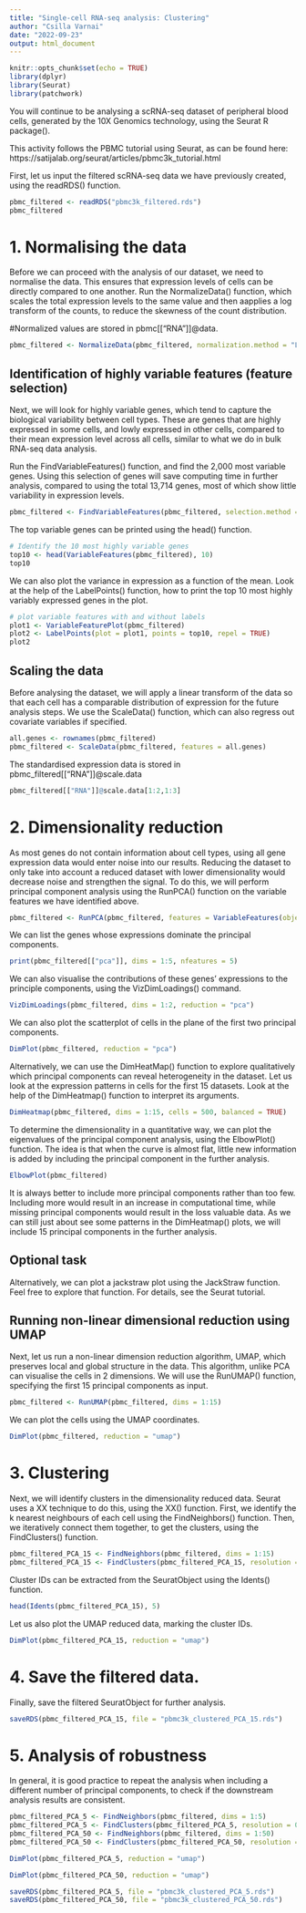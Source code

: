 ```yaml
---
title: "Single-cell RNA-seq analysis: Clustering"
author: "Csilla Varnai"
date: "2022-09-23"
output: html_document
---
```


```r
knitr::opts_chunk$set(echo = TRUE)
library(dplyr)
library(Seurat)
library(patchwork)
```


You will continue to be analysing a scRNA-seq dataset of peripheral blood cells,
generated by the 10X Genomics technology, using the Seurat R package().

This activity follows the PBMC tutorial using Seurat, as can be found here:
https://satijalab.org/seurat/articles/pbmc3k_tutorial.html

First, let us input the filtered scRNA-seq data we have previously created, using the readRDS() function.


```r
pbmc_filtered <- readRDS("pbmc3k_filtered.rds")
pbmc_filtered
```


# 1. Normalising the data

Before we can proceed with the analysis of our dataset, we need to normalise the data.  This ensures that expression levels of cells can be directly compared to one another.
Run the NormalizeData() function, which scales the total expression levels to the same value and then aapplies a log transform of the counts, to reduce the skewness of the count distribution.

#Normalized values are stored in pbmc[["RNA"]]@data.

```r
pbmc_filtered <- NormalizeData(pbmc_filtered, normalization.method = "LogNormalize", scale.factor = 10000)
```


## Identification of highly variable features (feature selection)

Next, we will look for highly variable genes, which tend to capture the biological variability between cell types.
These are genes that are highly expressed in some cells, and lowly expressed in other cells,
compared to their mean expression level across all cells, similar to what we do in bulk RNA-seq data analysis.

Run the FindVariableFeatures() function, and find the 2,000 most variable genes.
Using this selection of genes will save computing time in further analysis,
compared to using the total 13,714 genes, most of which show little variability in expression levels.

```r
pbmc_filtered <- FindVariableFeatures(pbmc_filtered, selection.method = "vst", nfeatures = 2000)
```

The top variable genes can be printed using the head() function.

```r
# Identify the 10 most highly variable genes
top10 <- head(VariableFeatures(pbmc_filtered), 10)
top10
```

We can also plot the variance in expression as a function of the mean.
Look at the help of the LabelPoints() function, how to print the top 10 most highly variably expressed genes in the plot.

```r
# plot variable features with and without labels
plot1 <- VariableFeaturePlot(pbmc_filtered)
plot2 <- LabelPoints(plot = plot1, points = top10, repel = TRUE)
plot2
```

## Scaling the data

Before analysing the dataset, we will apply a linear transform of the data so that each cell has a comparable distribution of expression for the future analysis steps.
We use the ScaleData() function, which can also regress out covariate variables if specified.

```r
all.genes <- rownames(pbmc_filtered)
pbmc_filtered <- ScaleData(pbmc_filtered, features = all.genes)
```

The standardised expression data is stored in pbmc_filtered[["RNA"]]@scale.data

```r
pbmc_filtered[["RNA"]]@scale.data[1:2,1:3]
```


# 2. Dimensionality reduction

As most genes do not contain information about cell types, using all gene expression data would enter noise into our results.  Reducing the dataset to only take into account a reduced dataset with lower dimensionality would decrease noise and strengthen the signal.
To do this, we will perform principal component analysis using the RunPCA() function
on the variable features we have identified above.

```r
pbmc_filtered <- RunPCA(pbmc_filtered, features = VariableFeatures(object = pbmc_filtered))
```

We can list the genes whose expressions dominate the principal components.

```r
print(pbmc_filtered[["pca"]], dims = 1:5, nfeatures = 5)
```

We can also visualise the contributions of these genes' expressions to the principle components, using the VizDimLoadings() command.

```r
VizDimLoadings(pbmc_filtered, dims = 1:2, reduction = "pca")
```

We can also plot the scatterplot of cells in the plane of the first two principal components.

```r
DimPlot(pbmc_filtered, reduction = "pca")
```

Alternatively, we can use the DimHeatMap() function to explore qualitatively
which principal components can reveal heterogeneity in the dataset.
Let us look at the expression patterns in cells for the first 15 datasets.
Look at the help of the DimHeatmap() function to interpret its arguments.

```r
DimHeatmap(pbmc_filtered, dims = 1:15, cells = 500, balanced = TRUE)
```


To determine the dimensionality in a quantitative way, we can plot the eigenvalues of the principal component analysis, using the ElbowPlot() function.  The idea is that when the curve is almost flat, little new information is added by including the principal component in the further analysis.


```r
ElbowPlot(pbmc_filtered)
```


It is always better to include more principal components rather than too few.
Including more would result in an increase in computational time, while missing principal components would result in the loss valuable data.
As we can still just about see some patterns in the DimHeatmap() plots, we will include 15 principal components in the further analysis.

## Optional task

Alternatively, we can plot a jackstraw plot using the JackStraw function.
Feel free to explore that function.  For details, see the Seurat tutorial.


## Running non-linear dimensional reduction using UMAP

Next, let us run a non-linear dimension reduction algorithm, UMAP, which preserves local and global structure in the data.  This algorithm, unlike PCA can visualise the cells in 2 dimensions.  We will use the RunUMAP() function, specifying the first 15 principal components as input.

```r
pbmc_filtered <- RunUMAP(pbmc_filtered, dims = 1:15)
```

We can plot the cells using the UMAP coordinates.

```r
DimPlot(pbmc_filtered, reduction = "umap")
```


# 3. Clustering

Next, we will identify clusters in the dimensionality reduced data.
Seurat uses a XX technique to do this, using the XX() function.  First, we identify the k nearest neighbours of each cell using the FindNeighbors() function.  Then, we iteratively connect them together, to get the clusters, using the FindClusters() function.

```r
pbmc_filtered_PCA_15 <- FindNeighbors(pbmc_filtered, dims = 1:15)
pbmc_filtered_PCA_15 <- FindClusters(pbmc_filtered_PCA_15, resolution = 0.5)
```

Cluster IDs can be extracted from the SeuratObject using the Idents() function.

```r
head(Idents(pbmc_filtered_PCA_15), 5)
```

Let us also plot the UMAP reduced data, marking the cluster IDs.

```r
DimPlot(pbmc_filtered_PCA_15, reduction = "umap")
```


# 4. Save the filtered data.

Finally, save the filtered SeuratObject for further analysis.

```r
saveRDS(pbmc_filtered_PCA_15, file = "pbmc3k_clustered_PCA_15.rds")
```


# 5. Analysis of robustness

In general, it is good practice to repeat the analysis when including a different number of principal components, to check if the downstream analysis results are consistent.

```r
pbmc_filtered_PCA_5 <- FindNeighbors(pbmc_filtered, dims = 1:5)
pbmc_filtered_PCA_5 <- FindClusters(pbmc_filtered_PCA_5, resolution = 0.5)
pbmc_filtered_PCA_50 <- FindNeighbors(pbmc_filtered, dims = 1:50)
pbmc_filtered_PCA_50 <- FindClusters(pbmc_filtered_PCA_50, resolution = 0.5)
```

```r
DimPlot(pbmc_filtered_PCA_5, reduction = "umap")
```

```r
DimPlot(pbmc_filtered_PCA_50, reduction = "umap")
```

```r
saveRDS(pbmc_filtered_PCA_5, file = "pbmc3k_clustered_PCA_5.rds")
saveRDS(pbmc_filtered_PCA_50, file = "pbmc3k_clustered_PCA_50.rds")
```
